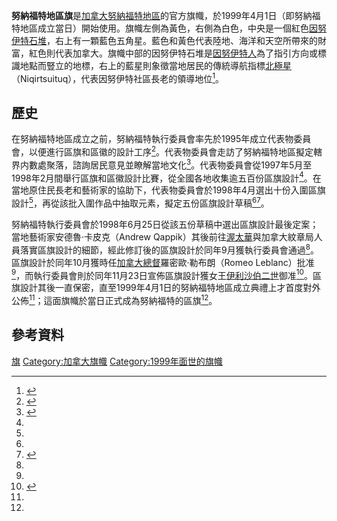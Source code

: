 {{NoteTA
| G1 = 地名
| G2 = PoliticiansUK
| 1 = zh-hans:努纳武特;zh-hk:努拿烏特;zh-tw:努納福特;
}}
{{Infobox flag
|Name = 努納福特地區旗
|Article =
|Image = Flag of Nunavut.svg
|Nickname =
|Use = 110000
|Symbol =
|Proportion = 
|Adoption = 1999年4月1日
|Design = 左黃右白，中央有一紅色[[因努伊特石堆|因努伊特石堆]]，右上有一顆藍星
|Designer =
|Type = Provincial
}}
'''努納福特地區旗'''是[[加拿大|加拿大]][[努納福特|努納福特地區]]的官方旗幟，於1999年4月1日（即努納福特地區成立當日）開始使用。旗幟左側為黃色，右側為白色，中央是一個紅色[[因努伊特石堆|因努伊特石堆]]，右上有一顆藍色五角星。藍色和黃色代表陸地、海洋和天空所帶來的財富，紅色則代表加拿大。旗幟中部的因努伊特石堆是[[因努伊特人|因努伊特人]]為了指引方向或標識地點而豎立的地標，右上的藍星則象徵當地居民的傳統導航指標[[北極星|北極星]]（Niqirtsuituq），代表因努伊特社區長老的領導地位<ref name="CHA">{{Cite web |url=http://reg.gg.ca/heraldry/pub-reg/project.asp?lang=e&ProjectID=813&ShowAll=1 |title=Territory of Nunavut [Civil Institution] |accessdate=2015-04-11 |publisher=加拿大紋章局 }}</ref>。

==歷史==
在努納福特地區成立之前，努納福特執行委員會率先於1995年成立代表物委員會，以便進行區旗和區徽的設計工序<ref name="NN990408">{{Cite news |url=http://www.nunatsiaqonline.ca/archives/nunavut990427/nvt90409_07.html |title=Nunavut's flag, coat-of-arms a product of long deliberation |accessdate=2015-04-11 |date=1999-04-08 |publisher=''Nunatsiaq News'' |first=Dwane |last=Wilkin |deadurl=yes |archiveurl=https://web.archive.org/web/20150414155415/http://www.nunatsiaqonline.ca/archives/nunavut990427/nvt90409_07.html |archivedate=2015-04-14 |df= }}</ref>。代表物委員會走訪了努納福特地區擬定轄界内數處聚落，諮詢居民意見並瞭解當地文化<ref name="GG">{{Cite web |url=http://archive.gg.ca/heraldry/emb/02/index_e.asp |title=Creation of the Coat of Arms and Flag of Nunavut |accessdate=2015-04-11 |date=2009-04-30 |publisher=[[加拿大總督|加拿大總督]]辦公室 }}</ref>。代表物委員會從1997年5月至1998年2月間舉行區旗和區徽設計比賽，從全國各地收集逾五百份區旗設計<ref name="NN990408"/>。在當地原住民長老和藝術家的協助下，代表物委員會於1998年4月選出十份入圍區旗設計<ref name="NN990408"/>，再從該批入圍作品中抽取元素，擬定五份區旗設計草稿<ref name="GG"/><ref name="NN980415">{{Cite news |url=http://www.nunatsiaqonline.ca/archives/nunavut98415/nvt80417_37.html |title=Government artist to make final Nunavut symbol designs |accessdate=2015-04-11 |date=1998-04-15 |publisher=''Nunatsiaq News'' |first=Dwane |last=Wilkin |deadurl=yes |archiveurl=https://web.archive.org/web/20150414155642/http://www.nunatsiaqonline.ca/archives/nunavut98415/nvt80417_37.html |archivedate=2015-04-14 |df= }}</ref>。

努納福特執行委員會於1998年6月25日從該五份草稿中選出區旗設計最後定案；當地藝術家安德魯·卡皮克（Andrew Qappik）其後前往[[渥太華|渥太華]]與加拿大紋章局人員落實區旗設計的細節，經此修訂後的區旗設計於同年9月獲執行委員會通過<ref name="NN990408"/>。區旗設計於同年10月獲時任[[加拿大總督|加拿大總督]]羅密歐·勒布朗（Romeo Leblanc）批准<ref name="NN990408"/>，而執行委員會則於同年11月23日宣佈區旗設計獲女王[[伊利沙伯二世|伊利沙伯二世]]御准<ref name="NN981203">{{Cite news |url=http://www.nunatsiaqonline.ca/archives/nunavut981231/nvt81204_11.html |title=Nunavut's flag, coat of arms, to remain secret for now |accessdate=2015-04-11 |date=1998-12-03 |publisher=''Nunatsiaq News'' |first=Annette |last=Bourgeois |deadurl=yes |archiveurl=https://web.archive.org/web/20110812045713/http://www.nunatsiaqonline.ca/archives/nunavut981231/nvt81204_11.html |archivedate=2011-08-12 |df= }}</ref>。區旗設計其後一直保密，直至1999年4月1日的努納福特地區成立典禮上才首度對外公佈<ref name="NN981203"/>；這面旗幟於當日正式成為努納福特的區旗<ref name="NN990408"/>。

==參考資料==
{{Reflist}}

{{加拿大旗幟}}

[[Category:努納武特地區|旗]]
[[Category:加拿大旗幟|Category:加拿大旗幟]]
[[Category:1999年面世的旗幟|Category:1999年面世的旗幟]]